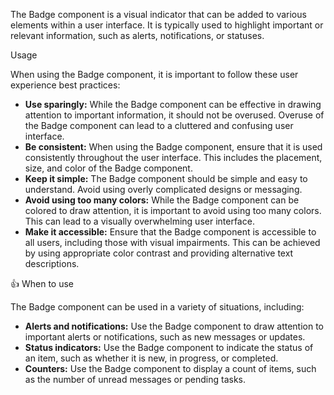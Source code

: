 
<Title>Badge</Title>

The Badge component is a visual indicator that can be added to various elements within a user interface.
It is typically used to highlight important or relevant information, such as alerts, notifications, or statuses.

<Subtitle>Usage</Subtitle>

When using the Badge component, it is important to follow these user experience best practices:

- **Use sparingly:** While the Badge component can be effective in drawing attention to important information, it should not be overused. Overuse of the Badge component can lead to a cluttered and confusing user interface.
- **Be consistent:** When using the Badge component, ensure that it is used consistently throughout the user interface. This includes the placement, size, and color of the Badge component.
- **Keep it simple:** The Badge component should be simple and easy to understand. Avoid using overly complicated designs or messaging.
- **Avoid using too many colors:** While the Badge component can be colored to draw attention, it is important to avoid using too many colors. This can lead to a visually overwhelming user interface.
- **Make it accessible:** Ensure that the Badge component is accessible to all users, including those with visual impairments. This can be achieved by using appropriate color contrast and providing alternative text descriptions.

<Subtitle>👍 When to use</Subtitle>

The Badge component can be used in a variety of situations, including:

- **Alerts and notifications:** Use the Badge component to draw attention to important alerts or notifications, such as new messages or updates.
- **Status indicators:** Use the Badge component to indicate the status of an item, such as whether it is new, in progress, or completed.
- **Counters:** Use the Badge component to display a count of items, such as the number of unread messages or pending tasks.

<Title>Properties</Title>

<ArgTypes of="bq-badge" />

<Stories title="Usage examples" />
